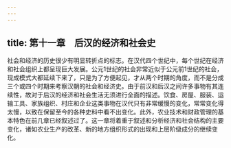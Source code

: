 ```yaml
---
---
---
```

title: 第十一章　后汉的经济和社会史
---



社会和经济的历史很少有明显转折点的标志。在汉代四个世纪中，每个世纪在经济和社会组织上都呈现巨大发展。公元1世纪的社会非常近似于公元前1世纪的社会，现成模式大都延续下来了，只是为了方便起见，才从两个时期的角度，而不是分成三个或四个时期来考察汉朝的社会和经济史。由于前汉和后汉之间许多事物有其连续性，故对于后汉的经济和社会生活无须进行全面的描述。饮食、房屋、服装、运输工具、家族组织、村庄和企业这类事物在汉代只有非常缓慢的变化，常常变化得太慢，以致在保留至今的各种史料中看不出变化。此外，农业技术和财政管理的基本特色在前几章已经叙述过了。这一章将着重于叙述和分析经济和社会结构的主要变化，诸如农业生产的改革、新的地方组织形式的出现和上层阶级成分的继续变化。